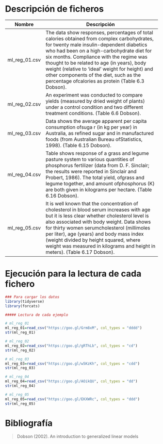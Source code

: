 # Descripción de ficheros

Nombre             | Descripción
-------------------|------------------------------------------------------------
ml_reg_01.csv       |   The data show responses, percentages of total calories obtained from complex carbohydrates, for twenty male insulin-dependent diabetics who had been on a high-carbohydrate diet for six months. Compliance with the regime was thought to be related to age (in years), body weight (relative to ‘ideal’ weight for height) and other components of the diet, such as the percentage ofcalories as protein (Table 6.3 Dobson).
ml_reg_02.csv       |   An experiment was conducted to compare yields (measured by dried weight of plants) under a control condition and two different treatment conditions. (Table 6.6 Dobson).
ml_reg_03.csv       |   Data shows the average apparent per capita consumption ofsuga r (in kg per year) in Australia, as refined sugar and in manufactured foods (from Australian Bureau ofStatistics, 1998). (Table 6.15 Dobson).
ml_reg_04.csv       |  Table shows response of a grass and legume pasture system to various quantities of phosphorus fertilizer (data from D. F. Sinclair; the results were reported in Sinclair and Probert, 1986). The total yield, ofgrass and legume together, and amount ofphosphorus (K) are both given in kilograms per hectare. (Table 6.16 Dobson).
ml_reg_05.csv       |  It is well known that the concentration of cholesterol in blood serum increases with age but it is less clear whether cholesterol level is also associated with body weight. Data shows for thirty women serumcholesterol (millimoles per liter), age (years) and body mass index (weight divided by height squared, where weight was measured in kilograms and height in meters). (Table 6.17 Dobson).

# Ejecución para la lectura de cada fichero

```r
### Para cargar los datos
library(tidyverse)
library(forcats)

##### Lectura de cada ejemplo

# ml_reg_01
ml_reg_01=read_csv("https://goo.gl/Grm8xM", col_types = "dddd")
str(ml_reg_01)

# ml_reg_02
ml_reg_02=read_csv("https://goo.gl/gRThLb", col_types = "cd")
str(ml_reg_02)

# ml_reg_03
ml_reg_03=read_csv("https://goo.gl/w5KzKh", col_types = "cdd")
str(ml_reg_03)

# ml_reg_04
ml_reg_04=read_csv("https://goo.gl/AOikQU", col_types = "dd")
str(ml_reg_04)

# ml_reg_05
ml_reg_05=read_csv("https://goo.gl/EKXWRc", col_types = "ddd")
str(ml_reg_05)
```
# Bibliografía

>Dobson (2002). An introduction to generalized linear models
